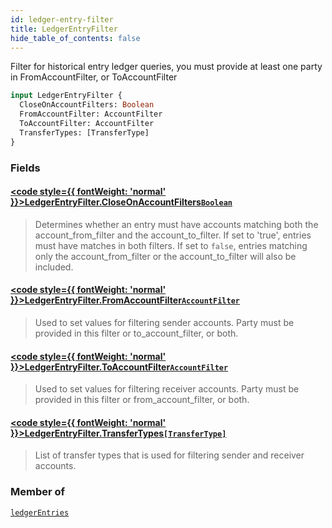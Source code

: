 ```yaml
---
id: ledger-entry-filter
title: LedgerEntryFilter
hide_table_of_contents: false
---
```








Filter for historical entry ledger queries, you must provide at least one party in FromAccountFilter, or ToAccountFilter

```graphql
input LedgerEntryFilter {
  CloseOnAccountFilters: Boolean
  FromAccountFilter: AccountFilter
  ToAccountFilter: AccountFilter
  TransferTypes: [TransferType]
}
```


### Fields

#### [<code style={{ fontWeight: 'normal' }}>LedgerEntryFilter.<b>CloseOnAccountFilters</b></code>](#)<Bullet />[`Boolean`](/testnet/api/graphql/scalars/boolean) <Badge class="secondary" text="scalar"/>
> Determines whether an entry must have accounts matching both the account_from_filter
and the account_to_filter. If set to 'true', entries must have matches in both filters.
If set to `false`, entries matching only the account_from_filter or the account_to_filter will also be included.
> 

#### [<code style={{ fontWeight: 'normal' }}>LedgerEntryFilter.<b>FromAccountFilter</b></code>](#)<Bullet />[`AccountFilter`](/testnet/api/graphql/inputs/account-filter) <Badge class="secondary" text="input"/>
> Used to set values for filtering sender accounts. Party must be provided in this filter or to_account_filter, or both.
> 

#### [<code style={{ fontWeight: 'normal' }}>LedgerEntryFilter.<b>ToAccountFilter</b></code>](#)<Bullet />[`AccountFilter`](/testnet/api/graphql/inputs/account-filter) <Badge class="secondary" text="input"/>
> Used to set values for filtering receiver accounts. Party must be provided in this filter or from_account_filter, or both.
> 

#### [<code style={{ fontWeight: 'normal' }}>LedgerEntryFilter.<b>TransferTypes</b></code>](#)<Bullet />[`[TransferType]`](/testnet/api/graphql/enums/transfer-type) <Badge class="secondary" text="list"/> <Badge class="secondary" text="enum"/>
> List of transfer types that is used for filtering sender and receiver accounts.
> 



### Member of

[`ledgerEntries`](/testnet/api/graphql/queries/ledger-entries)  <Badge class="secondary" text="query"/>



